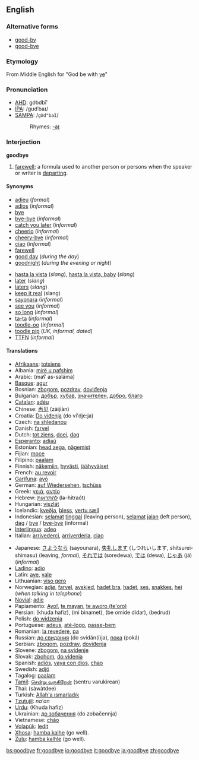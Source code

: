 ==English==

===Alternative forms===
*[[good-by]]
*[[good-bye]]

===Etymology===
From Middle English for "God be with [[ye]]"

===Pronunciation===
*[[w:AHD|AHD]]: go͝odbīʹ
*[[w:IPA|IPA]]: /gʊdˈbaɪ/
*[[w:SAMPA|SAMPA]]: /<tt>gUd"baI</tt>/
*:Rhymes: [[Rhymes:English:-aɪ|-aɪ]]

===Interjection===
'''goodbye'''

# [[farewell]]; a formula used to another person or persons when the speaker or writer is [[depart]]ing.

====Synonyms====
{{top2}}
*[[adieu]] (''formal'')
*[[adios]] (''informal'')
*[[bye]]
*[[bye-bye]] (''informal'')
*[[catch you later]] (''informal'')
*[[cheerio]] (''informal'')
*[[cheery-bye]] (''informal'')
*[[ciao]] (''informal'')
*[[farewell]]
*[[good day]] (''during the day'')
*[[goodnight]] (''during the evening or night'')
{{mid2}}
*[[hasta la vista]] (''slang''), [[hasta la vista, baby]] (''slang'')
*[[later]] (''slang'')
*[[laters]] (''slang'')
*[[keep it real]] (slang)
*[[sayonara]] (''informal'')
*[[see you]] (''informal'')
*[[so long]] (''informal'')
*[[ta-ta]] (''informal'')
*[[toodle-oo]] (''informal'')
*[[toodle pip]] (''UK, informal, dated'')
*[[TTFN]] (''informal'')
{{bottom}}

====Translations====
{{rfc-trans}}
{{top}}
*[[Afrikaans]]: [[totsiens]]
*Albania: [[mirë u pafshim]]
*Arabic: {{ARchar|[[مع السلامة]],}} (maʕ as-saláma)
*[[Basque]]: [[agur]]
*Bosnian: [[zbogom]], [[pozdrav]], [[doviđenja]]
*Bulgarian: [[добър]], [[хубав]], [[значителен]], [[добро]], [[благо]]
*[[Catalan]]: [[adéu]]
*Chinese: [[再见]] (zàijiàn)
*Croatia: [[Do viđenja]] (do vi'dje:ja)
*Czech: [[na shledanou]]
*Danish: [[farvel]]
*Dutch: [[tot ziens]], [[doei]], [[dag]]
*[[Esperanto]]: [[adiaŭ]]
*Estonian: [[head aega]], [[nägemist]]
*Fijian: [[moce]]
*Filipino: [[paalam]]
*Finnish: [[näkemiin]], [[hyvästi]], [[jäähyväiset]]
*French: [[au revoir]]
*[[Garífuna]]: [[ayó]]
*German: [[auf Wiedersehen]], [[tschüss]]
*Greek: [[γειά]], [[αντίο]]
*Hebrew: [[להתראות]] (lə-hitraót)
*Hungarian: [[viszlát]]
*Icelandic: [[kveðja]], [[bless]], [[vertu sæll]]
*Indonesian: [[selamat]] [[tinggal]] (leaving person), [[selamat]] [[jalan]] (left person), [[dag]] / [[bye]] / [[bye-bye]] (informal)
*[[Interlingua]]: [[adeo]]
*Italian: [[arrivederci]], [[arriverderla]], [[ciao]]
{{mid}}
*Japanese: [[さようなら]] (sayounara), [[失礼します]] (しつれいします, shitsurei-shimasu) (leaving, ''formal''), [[それでは]] (soredewa), [[では]] (dewa), [[じゃあ]] (jā) (''informal'')
*[[Ladino]]: [[adio]]
*Latin: [[ave]], [[vale]]
*Lithuanian: [[viso gero]]
*Norwegian: [[adjø]], [[farvel]], [[avskjed]], [[hadet bra]], [[hadet]], [[ses]], [[snakkes]], [[hei]] (''when talking in telephone'')
*[[Novial]]: [[adie]]
*Papiamento: [[Ayo!]], [[te mayan]], [[te aworo (te'oro)]]
*Persian: {{FAchar|[[خدا حافظ]]}} (khuda hafiz), {{FAchar|[[می بینمت]]}} (mi binamet), {{FAchar|[[به امید دیدار]]}} (be omide didar), {{FAchar|[[بدرود]]}} (bedrud)
*Polish: [[do widzenia]]
*Portuguese: [[adeus]], [[até-logo]], [[passe-bem]]
*Romanian: [[la revedere]], [[pa]]
*Russian: [[до свидания]] (do svidán(i)ja), [[пока]] (poká)
*Serbian: [[zbogom]], [[pozdrav]], [[doviđenja]]
*Slovene: [[zbogom]], [[na svidenje]]
*Slovak: [[zbohom]], [[do videnia]]
*Spanish: [[adiós]], [[vaya con dios]], [[chao]]
*Swedish: [[adjö]]
*Tagalog: [[paalam]]
*[[Tamil]]: [[சென்று வருகிறேன்]] (sentru varukirean)
*Thai: {{THchar|[[สวัสดี]]}} (sàwàtdee)
*Turkish: [[Allah'a ısmarladık]]
*[[Tzutujil]]: ''na'an''
*[[Urdu]]: {{URchar|[[خدا حافظ]]}} (Khuda hafiz)
*Ukrainian: [[до зобачення]] (do zobačennja)
*Vietnamese: [[chào]]
*[[Volapük]]: [[ledit]]
*[[Xhosa]]: [[hamba kalhe]] (go well).
*[[Zulu]]: [[hamba kalhle]] (go well).
{{bottom}}

[[bs:goodbye]]
[[fr:goodbye]]
[[io:goodbye]]
[[it:goodbye]]
[[ja:goodbye]]
[[zh:goodbye]]